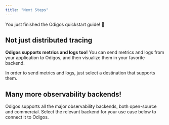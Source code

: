 ```yaml
---
title: "Next Steps"
---
```


You just finished the Odigos quickstart guide! 🎉

## Not just distributed tracing

**Odigos supports metrics and logs too!** You can send metrics and logs from your
application to Odigos, and then visualize them in your favorite backend.

In order to send metrics and logs, just select a destination that supports them.

## Many more observability backends!

Odigos supports all the major observability backends, both open-source and commercial.
Select the relevant backend for your use case below to connect it to Odigos.

<CardGroup cols={4}>
  <Card title="AppDynamics" href="/backends/appdynamics" />
  <Card title="AWS S3" href="/backends/s3" />
  <Card title="Axiom" href="/backends/axiom" />
  <Card title="Azure Blob Storage" href="/backends/azureblob" />
  <Card title="Better Stack" href="/backends/betterstack" />
  <Card title="Causely" href="/backends/causely" />
  <Card title="Chronosphere" href="/backends/chronosphere" />
  <Card title="Coralogix" href="/backends/coralogix" />
  <Card title="Dash0" href="/backends/dash0" />
  <Card title="Datadog" href="/backends/datadog" />
  <Card title="Dynatrace" href="/backends/dynatrace" />
  <Card title="Elasticsearch" href="/backends/elasticsearch" />
  <Card title="Gigapipe" href="/backends/gigapipe" />
  <Card title="Google Cloud Monitoring" href="/backends/googlecloud" />
  <Card title="Google Cloud Storage" href="/backends/gcs" />
  <Card title="Grafana Cloud Loki" href="/backends/grafanacloudloki" />
  <Card title="Grafana Cloud Prometheus" href="/backends/grafanacloudprometheus" />
  <Card title="Grafana Cloud Tempo" href="/backends/grafanacloudtempo" />
  <Card title="Groundcover inCloud" href="/backends/groundcover" />
  <Card title="Honeycomb" href="/backends/honeycomb" />
  <Card title="HyperDX" href="/backends/hyperdx" />
  <Card title="Jaeger" href="/backends/jaeger" />
  <Card title="KloudMate" href="/backends/kloudmate" />
  <Card title="Last9" href="/backends/last9" />
  <Card title="Lightstep" href="/backends/lightstep" />
  <Card title="Logz.io" href="/backends/logzio" />
  <Card title="Loki" href="/backends/loki" />
  <Card title="Lumigo" href="/backends/lumigo" />
  <Card title="New Relic" href="/backends/newrelic" />
  <Card title="OpenTelemetry" href="/backends/otlp" />
  <Card title="OpsVerse" href="/backends/opsverse" />
  <Card title="Prometheus" href="/backends/prometheus" />
  <Card title="Qryn" href="/backends/qryn" />
  <Card title="Quickwit" href="/backends/quickwit" />
  <Card title="Sentry" href="/backends/sentry" />
  <Card title="SigNoz" href="/backends/signoz" />
  <Card title="Splunk" href="/backends/splunk" />
  <Card title="Sumo Logic" href="/backends/sumologic" />
  <Card title="Tempo" href="/backends/tempo" />
</CardGroup>